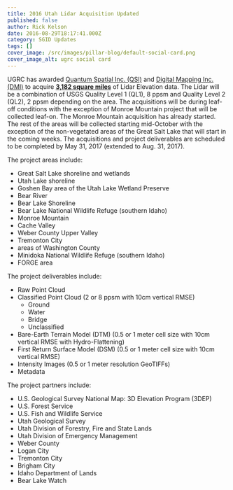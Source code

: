 ```yaml
---
title: 2016 Utah Lidar Acquisition Updated
published: false
author: Rick Kelson
date: 2016-08-29T18:17:41.000Z
category: SGID Updates
tags: []
cover_image: /src/images/pillar-blog/default-social-card.png
cover_image_alt: ugrc social card
---
```



UGRC has awarded [Quantum Spatial Inc. (QSI)](https://quantumspatial.com/) and [Digital Mapping Inc. (DMI)](https://web.archive.org/web/20161001160031/https://admap.com/) to acquire [**3,182 square miles**](https://www.arcgis.com/home/webmap/viewer.html?webmap=817e60a9c3374c95aab76c43876b8673&extent=-117.1875,36.3217,-104.5752,43.2351 'view project areas in ArcGIS Online') of Lidar Elevation data. The Lidar will be a combination of USGS Quality Level 1 (QL1), 8 ppsm and Quality Level 2 (QL2), 2 ppsm depending on the area. The acquisitions will be during leaf-off conditions with the exception of Monroe Mountain project that will be collected leaf-on. The Monroe Mountain acquisition has already started. The rest of the areas will be collected starting mid-October with the exception of the non-vegetated areas of the Great Salt Lake that will start in the coming weeks. The acquisitions and project deliverables are scheduled to be completed by May 31, 2017 (extended to Aug. 31, 2017).

The project areas include:

- Great Salt Lake shoreline and wetlands
- Utah Lake shoreline
- Goshen Bay area of the Utah Lake Wetland Preserve
- Bear River
- Bear Lake Shoreline
- Bear Lake National Wildlife Refuge (southern Idaho)
- Monroe Mountain
- Cache Valley
- Weber County Upper Valley
- Tremonton City
- areas of Washington County
- Minidoka National Wildlife Refuge (southern Idaho)
- FORGE area

The project deliverables include:

- Raw Point Cloud
- Classified Point Cloud (2 or 8 ppsm with 10cm vertical RMSE)
  - Ground
  - Water
  - Bridge
  - Unclassified
- Bare-Earth Terrain Model (DTM) (0.5 or 1 meter cell size with 10cm vertical RMSE with Hydro-Flattening)
- First Return Surface Model (DSM) (0.5 or 1 meter cell size with 10cm vertical RMSE)
- Intensity Images (0.5 or 1 meter resolution GeoTIFFs)
- Metadata

The project partners include:

- U.S. Geological Survey National Map: 3D Elevation Program (3DEP)
- U.S. Forest Service
- U.S. Fish and Wildlife Service
- Utah Geological Survey
- Utah Division of Forestry, Fire and State Lands
- Utah Division of Emergency Management
- Weber County
- Logan City
- Tremonton City
- Brigham City
- Idaho Department of Lands
- Bear Lake Watch

<Contacts subject={frontmatter.title} contactKey="elevation" />
